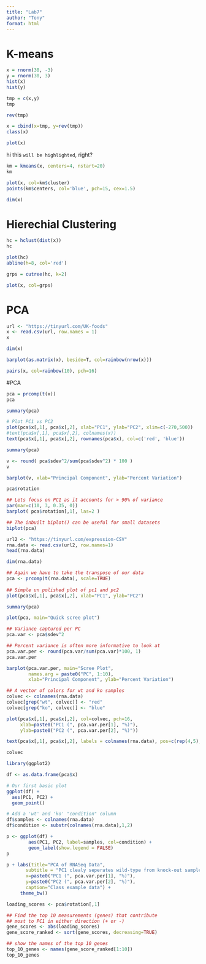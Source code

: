 ```yaml
---
title: "Lab7"
author: "Tony"
format: html
---
```


# K-means

```r
x = rnorm(30, -3)
y = rnorm(30, 3)
hist(x)
hist(y)
```

```r
tmp = c(x,y)
tmp
```

```r
rev(tmp)
```

```r
x = cbind(x=tmp, y=rev(tmp))
class(x)
```

```r
plot(x)
```

hi this `will be highlighted`, right?

```r
km = kmeans(x, centers=4, nstart=20)
km
```

```r
plot(x, col=km$cluster)
points(km$centers, col='blue', pch=15, cex=1.5)
```

```r
dim(x)
```

# Hierechial Clustering
```r
hc = hclust(dist(x))
hc
```

```r
plot(hc)
abline(h=8, col='red')
```

```r
grps = cutree(hc, k=2)
```

```r
plot(x, col=grps)
```

# PCA

```r
url <- "https://tinyurl.com/UK-foods"
x <- read.csv(url, row.names = 1)
x
```

```r
dim(x)
```

```r
barplot(as.matrix(x), beside=T, col=rainbow(nrow(x)))
```

```r
pairs(x, col=rainbow(10), pch=16)
```

#PCA

```r
pca = prcomp(t(x))
pca
```

```r
summary(pca)
```

```r
# Plot PC1 vs PC2
plot(pca$x[,1], pca$x[,2], xlab="PC1", ylab="PC2", xlim=c(-270,500))
#text(pca$x[,1], pca$x[,2], colnames(x))
text(pca$x[,1], pca$x[,2], rownames(pca$x), col=c('red', 'blue'))
```

```r
summary(pca)
```

```r
v <- round( pca$sdev^2/sum(pca$sdev^2) * 100 )
v
```

```r
barplot(v, xlab="Principal Component", ylab="Percent Variation")
```

```r
pca$rotation
```

```r
## Lets focus on PC1 as it accounts for > 90% of variance 
par(mar=c(10, 3, 0.35, 0))
barplot( pca$rotation[,1], las=2 )
```

```r
## The inbuilt biplot() can be useful for small datasets 
biplot(pca)
```

```r
url2 <- "https://tinyurl.com/expression-CSV"
rna.data <- read.csv(url2, row.names=1)
head(rna.data)
```

```r
dim(rna.data)
```

```r
## Again we have to take the transpose of our data 
pca <- prcomp(t(rna.data), scale=TRUE)
 
## Simple un polished plot of pc1 and pc2
plot(pca$x[,1], pca$x[,2], xlab="PC1", ylab="PC2")
```

```r
summary(pca)
```

```r
plot(pca, main="Quick scree plot")
```

```r
## Variance captured per PC 
pca.var <- pca$sdev^2

## Percent variance is often more informative to look at 
pca.var.per <- round(pca.var/sum(pca.var)*100, 1)
pca.var.per
```

```r
barplot(pca.var.per, main="Scree Plot", 
        names.arg = paste0("PC", 1:10),
        xlab="Principal Component", ylab="Percent Variation")
```

```r
## A vector of colors for wt and ko samples
colvec <- colnames(rna.data)
colvec[grep("wt", colvec)] <- "red"
colvec[grep("ko", colvec)] <- "blue"

plot(pca$x[,1], pca$x[,2], col=colvec, pch=16,
     xlab=paste0("PC1 (", pca.var.per[1], "%)"),
     ylab=paste0("PC2 (", pca.var.per[2], "%)"))

text(pca$x[,1], pca$x[,2], labels = colnames(rna.data), pos=c(rep(4,5), rep(2,5)))
```

```r
colvec
```

```r
library(ggplot2)

df <- as.data.frame(pca$x)

# Our first basic plot
ggplot(df) + 
  aes(PC1, PC2) + 
  geom_point()
```

```r
# Add a 'wt' and 'ko' "condition" column
df$samples <- colnames(rna.data) 
df$condition <- substr(colnames(rna.data),1,2)

p <- ggplot(df) + 
        aes(PC1, PC2, label=samples, col=condition) + 
        geom_label(show.legend = FALSE)
p
```

```r
p + labs(title="PCA of RNASeq Data",
       subtitle = "PC1 clealy seperates wild-type from knock-out samples",
       x=paste0("PC1 (", pca.var.per[1], "%)"),
       y=paste0("PC2 (", pca.var.per[2], "%)"),
       caption="Class example data") +
     theme_bw()
```

```r
loading_scores <- pca$rotation[,1]

## Find the top 10 measurements (genes) that contribute
## most to PC1 in either direction (+ or -)
gene_scores <- abs(loading_scores) 
gene_score_ranked <- sort(gene_scores, decreasing=TRUE)

## show the names of the top 10 genes
top_10_genes <- names(gene_score_ranked[1:10])
top_10_genes 
```
